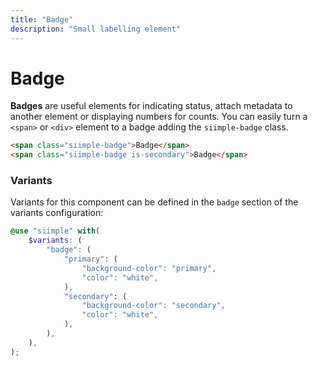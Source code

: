 ```yaml
---
title: "Badge"
description: "Small labelling element"
---
```


# Badge

**Badges** are useful elements for indicating status, attach metadata to another element or displaying numbers for counts. You can easily turn a `<span>` or `<div>` element to a badge adding the `siimple-badge` class.

```html live=true
<span class="siimple-badge">Badge</span>
<span class="siimple-badge is-secondary">Badge</span>
```

### Variants

Variants for this component can be defined in the `badge` section of the variants configuration:

```scss
@use "siimple" with(
    $variants: (
        "badge": (
            "primary": (
                "background-color": "primary",
                "color": "white",
            ),
            "secondary": (
                "background-color": "secondary",
                "color": "white",
            ),
        ),
    ),
);
```
